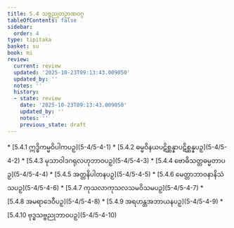```yaml
---
title: 5.4 သဗ္ဗညုတဉာဏဝဂ္ဂ
tableOfContents: false
sidebar:
  order: 4
type: tipitaka
basket: su
book: mi
review:
  current: review
  updated: '2025-10-23T09:13:43.009050'
  updated_by: ''
  notes: ''
  history:
  - state: review
    date: '2025-10-23T09:13:43.009050'
    updated_by: ''
    notes: ''
    previous_state: draft
---
```



<ReviewStatus review={frontmatter.review} showDetails={true} />

<HypothesisAnnotation frontmatter={frontmatter} />

<DynamicBreadcrumb />



<TableOfContents book="mi" section="5.4">
* [5.4.1 ဣဒ္ဓိကမ္မဝိပါကပဉှ](5-4/5-4-1)
* [5.4.2 ဓမ္မဝိနယပဋိစ္ဆန္နာပဋိစ္ဆန္နပဉှ](5-4/5-4-2)
* [5.4.3 မုသာဝါဒဂရုလဟုဘာဝပဉှ](5-4/5-4-3)
* [5.4.4 ဗောဓိသတ္တဓမ္မတာပဉှ](5-4/5-4-4)
* [5.4.5 အတ္တနိပါတနပဉှ](5-4/5-4-5)
* [5.4.6 မေတ္တာဘာဝနာနိသံသပဉှ](5-4/5-4-6)
* [5.4.7 ကုသလာကုသလသမဝိသမပဉှ](5-4/5-4-7)
* [5.4.8 အမရာဒေဝီပဉှ](5-4/5-4-8)
* [5.4.9 အရဟန္တအဘာယနပဉှ](5-4/5-4-9)
* [5.4.10 ဗုဒ္ဓသဗ္ဗညုဘာဝပဉှ](5-4/5-4-10)
</TableOfContents>
